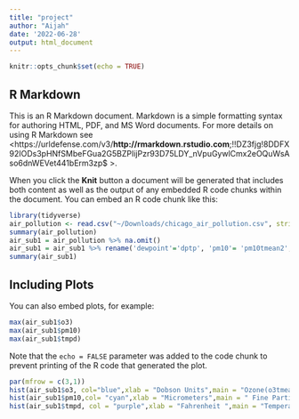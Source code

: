 ```yaml
---
title: "project"
author: "Aijah"
date: '2022-06-28'
output: html_document
---
```


```r
knitr::opts_chunk$set(echo = TRUE)
```

## R Markdown

This is an R Markdown document. Markdown is a simple formatting syntax for authoring HTML, PDF, and MS Word documents. For more details on using R Markdown see <https://urldefense.com/v3/__http://rmarkdown.rstudio.com__;!!DZ3fjg!8DDFX92IODs3pHNfSMbeFGua2G5BZPIijPzr93D75LDY_nVpuGywlCmx2eOQuWsAso6dnWEVet441bErm3zp$ >.

When you click the **Knit** button a document will be generated that includes both content as well as the output of any embedded R code chunks within the document. You can embed an R code chunk like this:

```r
library(tidyverse)
air_pollution <- read.csv("~/Downloads/chicago_air_pollution.csv", stringsAsFactors=TRUE)
summary(air_pollution)
air_sub1 = air_pollution %>% na.omit()
air_sub1 = air_sub1 %>% rename('dewpoint'='dptp', 'pm10'= 'pm10tmean2','o3'='o3tmean2')
summary(air_sub1)
```

## Including Plots

You can also embed plots, for example:

```r
max(air_sub1$o3)
max(air_sub1$pm10)
max(air_sub1$tmpd)
```

Note that the `echo = FALSE` parameter was added to the code chunk to prevent printing of the R code that generated the plot.
```r
par(mfrow = c(3,1))
hist(air_sub1$o3, col="blue",xlab = "Dobson Units",main = "Ozone(o3tmean)")
hist(air_sub1$pm10,col= "cyan",xlab = "Micrometers",main = " Fine Particulate Matter(pm10mean)")
hist(air_sub1$tmpd, col = "purple",xlab = "Fahrenheit ",main = "Temperature Mean ")
```

